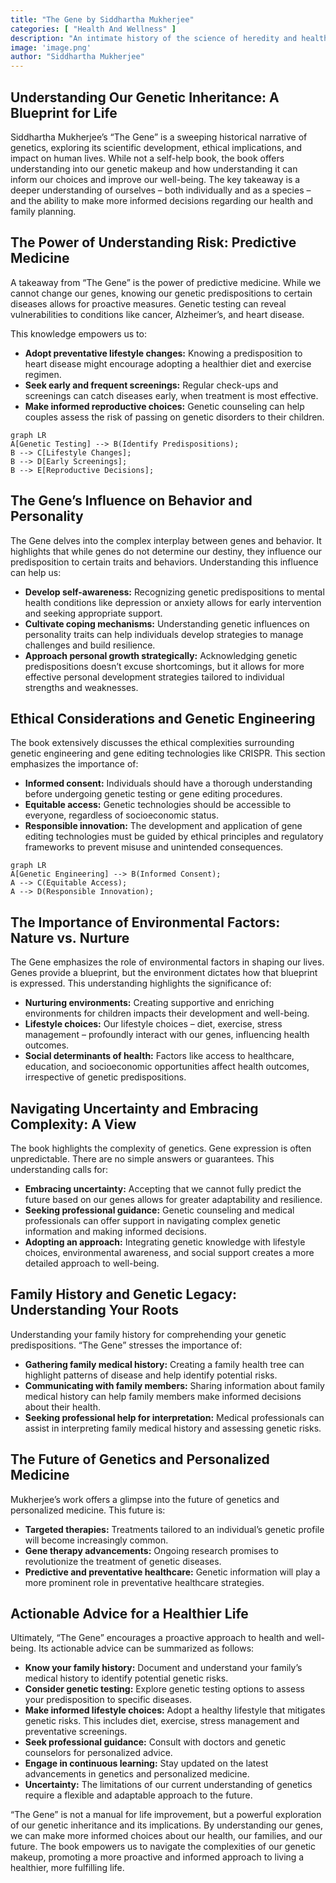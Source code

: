 ```yaml
---
title: "The Gene by Siddhartha Mukherjee"
categories: [ "Health And Wellness" ]
description: "An intimate history of the science of heredity and health"
image: 'image.png'
author: "Siddhartha Mukherjee"
---
```

## Understanding Our Genetic Inheritance: A Blueprint for Life

Siddhartha Mukherjee's "The Gene" is a sweeping historical narrative of genetics, exploring its scientific development, ethical implications, and impact on human lives. While not a self-help book, the book offers understanding into our genetic makeup and how understanding it can inform our choices and improve our well-being. The key takeaway is a deeper understanding of ourselves – both individually and as a species – and the ability to make more informed decisions regarding our health and family planning.

##  The Power of Understanding Risk: Predictive Medicine

A takeaway from "The Gene" is the power of predictive medicine. While we cannot change our genes, knowing our genetic predispositions to certain diseases allows for proactive measures. Genetic testing can reveal vulnerabilities to conditions like cancer, Alzheimer's, and heart disease.

This knowledge empowers us to:

*   **Adopt preventative lifestyle changes:** Knowing a predisposition to heart disease might encourage adopting a healthier diet and exercise regimen.
*   **Seek early and frequent screenings:**  Regular check-ups and screenings can catch diseases early, when treatment is most effective.
*   **Make informed reproductive choices:** Genetic counseling can help couples assess the risk of passing on genetic disorders to their children.

```mermaid
graph LR
A[Genetic Testing] --> B(Identify Predispositions);
B --> C[Lifestyle Changes];
B --> D[Early Screenings];
B --> E[Reproductive Decisions];
```

## The Gene's Influence on Behavior and Personality

The Gene delves into the complex interplay between genes and behavior. It highlights that while genes do not determine our destiny, they influence our predisposition to certain traits and behaviors. Understanding this influence can help us:

*   **Develop self-awareness:** Recognizing genetic predispositions to mental health conditions like depression or anxiety allows for early intervention and seeking appropriate support.
*   **Cultivate coping mechanisms:** Understanding genetic influences on personality traits can help individuals develop strategies to manage challenges and build resilience.
*   **Approach personal growth strategically:**  Acknowledging genetic predispositions doesn't excuse shortcomings, but it allows for more effective personal development strategies tailored to individual strengths and weaknesses.

## Ethical Considerations and Genetic Engineering

The book extensively discusses the ethical complexities surrounding genetic engineering and gene editing technologies like CRISPR. This section emphasizes the importance of:

*   **Informed consent:** Individuals should have a thorough understanding before undergoing genetic testing or gene editing procedures.
*   **Equitable access:**  Genetic technologies should be accessible to everyone, regardless of socioeconomic status.
*   **Responsible innovation:** The development and application of gene editing technologies must be guided by ethical principles and regulatory frameworks to prevent misuse and unintended consequences.


```mermaid
graph LR
A[Genetic Engineering] --> B(Informed Consent);
A --> C(Equitable Access);
A --> D(Responsible Innovation);
```

##  The Importance of Environmental Factors: Nature vs. Nurture

The Gene emphasizes the role of environmental factors in shaping our lives. Genes provide a blueprint, but the environment dictates how that blueprint is expressed. This understanding highlights the significance of:

*   **Nurturing environments:** Creating supportive and enriching environments for children impacts their development and well-being.
*   **Lifestyle choices:**  Our lifestyle choices – diet, exercise, stress management – profoundly interact with our genes, influencing health outcomes.
*   **Social determinants of health:** Factors like access to healthcare, education, and socioeconomic opportunities affect health outcomes, irrespective of genetic predispositions.

## Navigating Uncertainty and Embracing Complexity: A View

The book highlights the complexity of genetics. Gene expression is often unpredictable. There are no simple answers or guarantees. This understanding calls for:

*   **Embracing uncertainty:** Accepting that we cannot fully predict the future based on our genes allows for greater adaptability and resilience.
*   **Seeking professional guidance:** Genetic counseling and medical professionals can offer support in navigating complex genetic information and making informed decisions.
*   **Adopting an approach:** Integrating genetic knowledge with lifestyle choices, environmental awareness, and social support creates a more detailed approach to well-being.


##  Family History and Genetic Legacy: Understanding Your Roots

Understanding your family history for comprehending your genetic predispositions.  "The Gene" stresses the importance of:

*   **Gathering family medical history:**  Creating a family health tree can highlight patterns of disease and help identify potential risks.
*   **Communicating with family members:** Sharing information about family medical history can help family members make informed decisions about their health.
*   **Seeking professional help for interpretation:**  Medical professionals can assist in interpreting family medical history and assessing genetic risks.


##  The Future of Genetics and Personalized Medicine

Mukherjee’s work offers a glimpse into the future of genetics and personalized medicine. This future is:

*   **Targeted therapies:**  Treatments tailored to an individual's genetic profile will become increasingly common.
*   **Gene therapy advancements:**  Ongoing research promises to revolutionize the treatment of genetic diseases.
*   **Predictive and preventative healthcare:**  Genetic information will play a more prominent role in preventative healthcare strategies.


## Actionable Advice for a Healthier Life


Ultimately, "The Gene" encourages a proactive approach to health and well-being.  Its actionable advice can be summarized as follows:


* **Know your family history:**  Document and understand your family’s medical history to identify potential genetic risks.
* **Consider genetic testing:** Explore genetic testing options to assess your predisposition to specific diseases.
* **Make informed lifestyle choices:**  Adopt a healthy lifestyle that mitigates genetic risks. This includes diet, exercise, stress management and preventative screenings.
* **Seek professional guidance:** Consult with doctors and genetic counselors for personalized advice.
* **Engage in continuous learning:**  Stay updated on the latest advancements in genetics and personalized medicine.
* **Uncertainty:** The limitations of our current understanding of genetics require a flexible and adaptable approach to the future.


"The Gene" is not a manual for life improvement, but a powerful exploration of our genetic inheritance and its implications. By understanding our genes, we can make more informed choices about our health, our families, and our future. The book empowers us to navigate the complexities of our genetic makeup, promoting a more proactive and informed approach to living a healthier, more fulfilling life.

